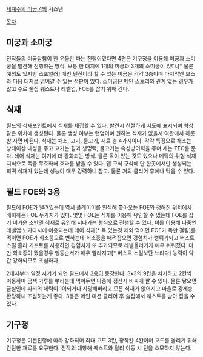 [[세계수의 미궁 4]]의 시스템

[[목차]]



== 미궁과 소미궁 ==
전작들의 미궁탐험이 한 우물만 파는 진행이였다면 4편은 기구정을 이용해 미궁과 소미궁을 발견해 진행하는 방식. 보통 한 대지에 1개의 미궁과 3개의 소미궁이 있다.[* 물론 예외도 있지만 스포일러]
메인 던전이라 할 수 있는 미궁은 각각 3층이며 마지막엔 보스와 다음 대지로 넘어갈 수 있는 석판이 있다. 소미궁은 메인 스토리와 관계 없는 경우가 많고 주로 술집 퀘스트나 레벨업, FOE를 잡기 위해 간다.

== 식재 ==
필드의 식재포인트에서 식재를 채집할 수 있다. 발견시 친절하게 지도에 표시되며 항상 같은 위치에 생성된다. 물론 생성 여부는 랜덤이며 원하는 식재가 없을시 여관에서 하룻밤 자면 바뀐다. 식재는 채소, 고기, 물고기, 새로 총 4가지이다. 각각 특징으로 채소는 상태이상 내성을 주고 고기는 힘과 생명력, 물고기는 속성방어력을 주며 새는 TEC를 준다. 레어 식재는 여기에 더 강화되는 방식. 물론 독이 있는 것도 있으나 메딕의 위험 식재 지식으로 독을 무효화해 효과를 받을 수 있다. 맵 구석 구석에 단 한곳에서만 생성되는 희귀 식재가 있는데 성능이 매우 강력하니 참고. 물론 거의 클리어 후에나 먹을 수 있다.

== 필드 FOE와 3용 ==
필드에 FOE가 널려있는데 역시 플레이어를 인식해 쫓아오는 FOE와 정해진 위치에서 배회하는 FOE 두가지가 있다. 
몇몇 FOE는 식재를 이용해 유인할 수 있는데 FOE를 잡기 버거운 초반엔 식재로 유인해 지나가는 형식으로 진행할 수 있다. 이를 이용해 나중엔 레벨업 노가다시에 이용되는데 레어 식재[* 독 있는것 제외 먹이면 FOE가 독만 걸림]를 먹이면 FOE가 희소종으로 변하는데 희소종을 때려잡으면 겅험치가 뻥튀기되고 버스트 스킬 홀리 기프트를 사용하면 경험치가 또 추가되므로 레벨올리기가 매우 쉬워졌다. 다만 희소종이 됐을경우 행동순서가 매우 빨라지고[* 버스트 스킬보단 느리다] 능력이 약간 강화되므로 조심하자.

2대지부터 일정 시기가 되면 필드에서 [[3용]]이 등장한다. 3x3의 9칸을 차지하고 2칸씩 이동하며 금색 가루를 뿌리는데 먹어두면 나중에 정산시 비싸게 팔 수 있다. 물론 닿으면 끔살인데 파티의 체력이 1이되거나 사망해버리고 모든 식재가 없어지고 마을로 강제송환당하니 조심하는게 좋다. 3용은 메인 미션 클리어 후 술집에서 퀘스트를 받아 잡을 수 있다.


== 기구정 ==
기구정은 미션진행에 따라 강화되며 최대 고도 3칸, 장착칸 4칸이며 
고도를 올리기 위해 간단한 재료를 요구한다. 
전작의 대항해 퀘스트와 달리 이동 시 턴을 소모하지 않는다.
